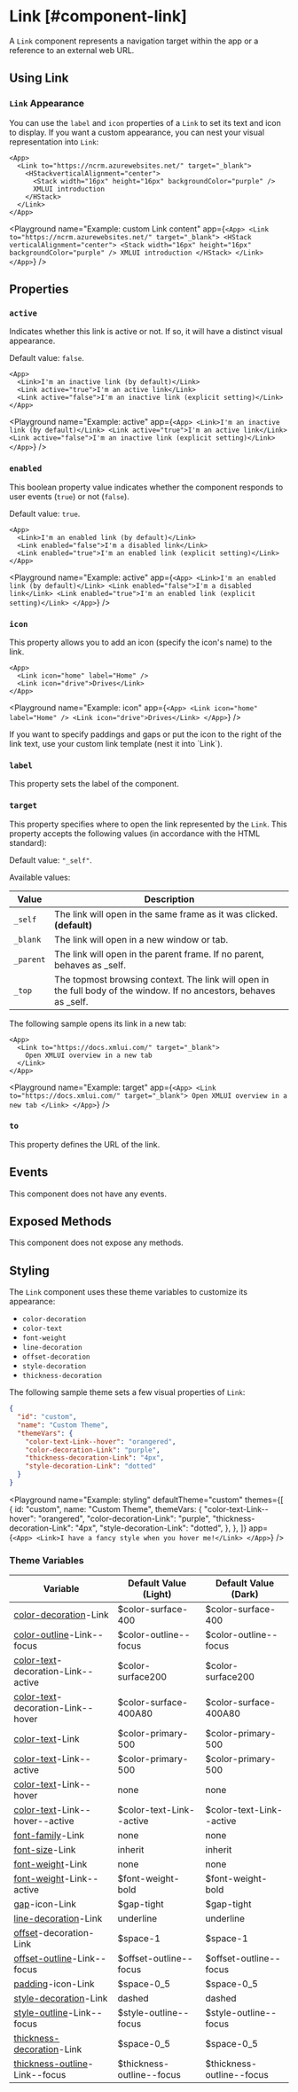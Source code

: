 
# Link [#component-link]

A `Link` component represents a navigation target within the app or a reference to an external web URL.



## Using Link

### `Link` Appearance

You can use the `label` and `icon` properties of a `Link` to set its text and icon to display. If you want a custom appearance, you can nest your visual representation into `Link`:

```ueml copy {1,6}
<App>
  <Link to="https://ncrm.azurewebsites.net/" target="_blank">
    <HStackverticalAlignment="center">
      <Stack width="16px" height="16px" backgroundColor="purple" />
      XMLUI introduction
    </HStack>
  </Link>
</App>
```

<Playground
  name="Example: custom Link content"
  app={`
    <App>
      <Link to="https://ncrm.azurewebsites.net/" target="_blank">
        <HStack verticalAlignment="center">
          <Stack width="16px" height="16px" backgroundColor="purple" />
          XMLUI introduction
        </HStack>
      </Link>
    </App>
  `}
/>

## Properties

### `active`

Indicates whether this link is active or not. If so, it will have a distinct visual appearance.

Default value: `false`.

```ueml copy /active="true"/ /active="false"/
<App>
  <Link>I'm an inactive link (by default)</Link>
  <Link active="true">I'm an active link</Link>
  <Link active="false">I'm an inactive link (explicit setting)</Link>
</App>
```

<Playground
  name="Example: active"
  app={`
    <App>
      <Link>I'm an inactive link (by default)</Link>
      <Link active="true">I'm an active link</Link>
      <Link active="false">I'm an inactive link (explicit setting)</Link>
    </App>
  `}
/>

### `enabled`

This boolean property value indicates whether the component responds to user events (`true`) or not (`false`).

Default value: `true`.

```ueml copy /enabled="true"/ /enabled="false"/
<App>
  <Link>I'm an enabled link (by default)</Link>
  <Link enabled="false">I'm a disabled link</Link>
  <Link enabled="true">I'm an enabled link (explicit setting)</Link>
</App>
```

<Playground
  name="Example: active"
  app={`
    <App>
      <Link>I'm an enabled link (by default)</Link>
      <Link enabled="false">I'm a disabled link</Link>
      <Link enabled="true">I'm an enabled link (explicit setting)</Link>
    </App>
  `}
/>

### `icon`

This property allows you to add an icon (specify the icon's name) to the link.

```ueml copy
<App>
  <Link icon="home" label="Home" />
  <Link icon="drive">Drives</Link>
</App>
```

<Playground
  name="Example: icon"
  app={`
    <App>
      <Link icon="home" label="Home" />
      <Link icon="drive">Drives</Link>
    </App>
  `}
/>

<Callout type="info" emoji="💡">
If you want to specify paddings and gaps or put the icon to the right of the link text, use your custom link template (nest it into `Link`).
</Callout>

### `label`

This property sets the label of the component.

### `target`

This property specifies where to open the link represented by the `Link`. This property accepts the following values (in accordance with the HTML standard):

Default value: `"_self"`.

Available values:

| Value | Description |
| --- | --- |
| `_self` | The link will open in the same frame as it was clicked. **(default)** |
| `_blank` | The link will open in a new window or tab. |
| `_parent` | The link will open in the parent frame. If no parent, behaves as _self. |
| `_top` | The topmost browsing context. The link will open in the full body of the window. If no ancestors, behaves as _self. |


The following sample opens its link in a new tab:

```ueml copy
<App>
  <Link to="https://docs.xmlui.com/" target="_blank">
    Open XMLUI overview in a new tab
  </Link>
</App>
```

<Playground
  name="Example: target"
  app={`
    <App>
      <Link to="https://docs.xmlui.com/" target="_blank">
        Open XMLUI overview in a new tab
      </Link>
    </App>
  `}
/>

### `to`

This property defines the URL of the link.

## Events

This component does not have any events.

## Exposed Methods

This component does not expose any methods.

## Styling

The `Link` component uses these theme variables to customize its appearance:

- `color-decoration`
- `color-text`
- `font-weight`
- `line-decoration`
- `offset-decoration`
- `style-decoration`
- `thickness-decoration`

The following sample theme sets a few visual properties of `Link`:

```json
{
  "id": "custom",
  "name": "Custom Theme",
  "themeVars": {
    "color-text-Link--hover": "orangered",
    "color-decoration-Link": "purple",
    "thickness-decoration-Link": "4px",
    "style-decoration-Link": "dotted"
  }
}
```

<Playground
  name="Example: styling"
  defaultTheme="custom"
  themes={[
    {
      id: "custom",
      name: "Custom Theme",
      themeVars: {
        "color-text-Link--hover": "orangered",
        "color-decoration-Link": "purple",
        "thickness-decoration-Link": "4px",
        "style-decoration-Link": "dotted",
      },
    },
  ]}
  app={`
    <App>
      <Link>I have a fancy style when you hover me!</Link>
    </App>
  `}
/>

### Theme Variables

| Variable | Default Value (Light) | Default Value (Dark) |
| --- | --- | --- |
| [color-decoration](../styles-and-themes/common-units/#color)-Link | $color-surface-400 | $color-surface-400 |
| [color-outline](../styles-and-themes/common-units/#color)-Link--focus | $color-outline--focus | $color-outline--focus |
| [color-text](../styles-and-themes/common-units/#color)-decoration-Link--active | $color-surface200 | $color-surface200 |
| [color-text](../styles-and-themes/common-units/#color)-decoration-Link--hover | $color-surface-400A80 | $color-surface-400A80 |
| [color-text](../styles-and-themes/common-units/#color)-Link | $color-primary-500 | $color-primary-500 |
| [color-text](../styles-and-themes/common-units/#color)-Link--active | $color-primary-500 | $color-primary-500 |
| [color-text](../styles-and-themes/common-units/#color)-Link--hover | <GrayText>none</GrayText> | <GrayText>none</GrayText> |
| [color-text](../styles-and-themes/common-units/#color)-Link--hover--active | $color-text-Link--active | $color-text-Link--active |
| [font-family](../styles-and-themes/common-units/#font-family)-Link | <GrayText>none</GrayText> | <GrayText>none</GrayText> |
| [font-size](../styles-and-themes/common-units/#size)-Link | inherit | inherit |
| [font-weight](../styles-and-themes/common-units/#font-weight)-Link | <GrayText>none</GrayText> | <GrayText>none</GrayText> |
| [font-weight](../styles-and-themes/common-units/#font-weight)-Link--active | $font-weight-bold | $font-weight-bold |
| [gap](../styles-and-themes/common-units/#size)-icon-Link | $gap-tight | $gap-tight |
| [line-decoration](../styles-and-themes/common-units/#text-decoration)-Link | underline | underline |
| [offset](../styles-and-themes/common-units/#size)-decoration-Link | $space-1 | $space-1 |
| [offset-outline](../styles-and-themes/common-units/#size)-Link--focus | $offset-outline--focus | $offset-outline--focus |
| [padding](../styles-and-themes/common-units/#size)-icon-Link | $space-0_5 | $space-0_5 |
| [style-decoration](../styles-and-themes/common-units/#text-decoration)-Link | dashed | dashed |
| [style-outline](../styles-and-themes/common-units/#border)-Link--focus | $style-outline--focus | $style-outline--focus |
| [thickness-decoration](../styles-and-themes/common-units/#text-decoration)-Link | $space-0_5 | $space-0_5 |
| [thickness-outline](../styles-and-themes/common-units/#size)-Link--focus | $thickness-outline--focus | $thickness-outline--focus |

